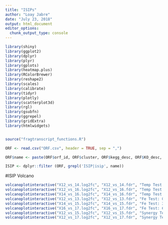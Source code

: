 ```yaml
---
title: "ISIPs"
author: "Loay Jabre"
date: "July 23, 2018"
output: html_document
editor_options: 
  chunk_output_type: console
---
```

```r

library(shiny)
library(ggplot2)
library(dplyr)
library(plyr)
library(gplots)
library(heatmap.plus)
library(RColorBrewer)
library(reshape2)
library(scales)
library(calibrate)
library(tidyr)
library(plotly)
library(scatterplot3d)
library(rgl)
library(gsubfn)
library(ggrepel)
library(gridExtra)
library(htmlwidgets)


source("fragtranscript_functions.R")
```


```r
ORF <- read.csv("ORF.csv", header = TRUE, sep = ",")

ORF$name <- paste(ORF$orf_id, ORF$cluster, ORF$kegg_desc, ORF$KO_desc, ORF$KO_pathway, ORF$KOG_desc, ORF$KOG_class, ORF$best_hit_annotation, ORF$PFams_desc, ORF$TIGRFams_desc)

ISIP <- dplyr::filter (ORF, grepl('ISIP|isip', name))
```
 
#ISIP Volcano 
```r
volcanoplotinteractive("X12_vs_14.log2fc", "X12_vs_14.fdr", "Temp Test: 0C_VS_3C")    
volcanoplotinteractive("X12_vs_16.log2fc", "X12_vs_16.fdr", "Temp Test: 0C_VS_6C")     
volcanoplotinteractive("X14_vs_16.log2fc", "X14_vs_16.fdr", "Temp Test: 3C_VS_6C")
volcanoplotinteractive("X12_vs_13.log2fc", "X12_vs_13.fdr", "Fe Test: 0C_VS_Fe0C")
volcanoplotinteractive("X14_vs_15.log2fc", "X14_vs_15.fdr", "Fe Test: 3C_VS_Fe3C")
volcanoplotinteractive("X16_vs_17.log2fc", "X16_vs_17.fdr", "Fe Test: 6C_VS_Fe6C")
volcanoplotinteractive("X12_vs_15.log2fc", "X12_vs_15.fdr", "Synergy Test: 0C_VS_Fe3C")
volcanoplotinteractive("X12_vs_17.log2fc", "X12_vs_17.fdr", "Synergy Test: 0C_VS_Fe6C")
```

